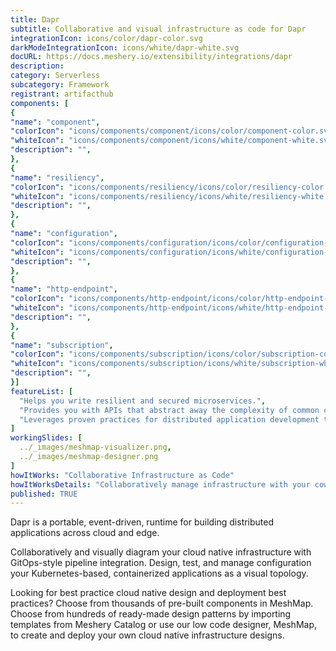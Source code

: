 ```yaml
---
title: Dapr
subtitle: Collaborative and visual infrastructure as code for Dapr
integrationIcon: icons/color/dapr-color.svg
darkModeIntegrationIcon: icons/white/dapr-white.svg
docURL: https://docs.meshery.io/extensibility/integrations/dapr
description: 
category: Serverless
subcategory: Framework
registrant: artifacthub
components: [
{
"name": "component",
"colorIcon": "icons/components/component/icons/color/component-color.svg",
"whiteIcon": "icons/components/component/icons/white/component-white.svg",
"description": "",
},
{
"name": "resiliency",
"colorIcon": "icons/components/resiliency/icons/color/resiliency-color.svg",
"whiteIcon": "icons/components/resiliency/icons/white/resiliency-white.svg",
"description": "",
},
{
"name": "configuration",
"colorIcon": "icons/components/configuration/icons/color/configuration-color.svg",
"whiteIcon": "icons/components/configuration/icons/white/configuration-white.svg",
"description": "",
},
{
"name": "http-endpoint",
"colorIcon": "icons/components/http-endpoint/icons/color/http-endpoint-color.svg",
"whiteIcon": "icons/components/http-endpoint/icons/white/http-endpoint-white.svg",
"description": "",
},
{
"name": "subscription",
"colorIcon": "icons/components/subscription/icons/color/subscription-color.svg",
"whiteIcon": "icons/components/subscription/icons/white/subscription-white.svg",
"description": "",
}]
featureList: [
  "Helps you write resilient and secured microservices.",
  "Provides you with APIs that abstract away the complexity of common challenges developers encounter regularly when building distributed applications.",
  "Leverages proven practices for distributed application development that enable you to build resilient, secured systems."
]
workingSlides: [
  ../_images/meshmap-visualizer.png,
  ../_images/meshmap-designer.png
]
howItWorks: "Collaborative Infrastructure as Code"
howItWorksDetails: "Collaboratively manage infrastructure with your coworkers synchronously sharing the same designs."
published: TRUE
---
```

<p>
Dapr is a portable, event-driven, runtime for building distributed applications across cloud and edge.
</p>
<p>
    Collaboratively and visually diagram your cloud native infrastructure with GitOps-style pipeline integration. Design, test, and manage configuration your Kubernetes-based, containerized applications as a visual topology.
</p>
<p>
    Looking for best practice cloud native design and deployment best practices? Choose from thousands of pre-built components in MeshMap. Choose from hundreds of ready-made design patterns by importing templates from Meshery Catalog or use our low code designer, MeshMap, to create and deploy your own cloud native infrastructure designs.
</p>
